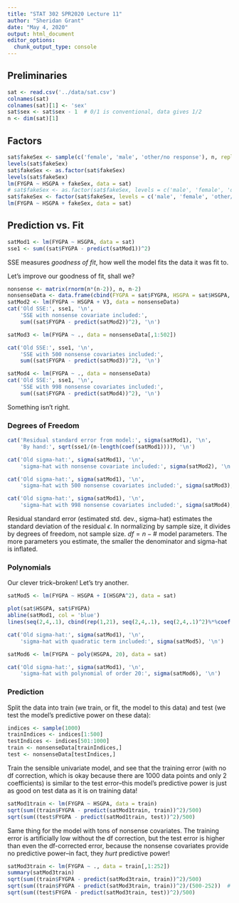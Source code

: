```yaml
---
title: "STAT 302 SPR2020 Lecture 11"
author: "Sheridan Grant"
date: "May 4, 2020"
output: html_document
editor_options: 
  chunk_output_type: console
---
```


## Preliminaries

```r
sat <- read.csv('../data/sat.csv')
colnames(sat)
colnames(sat)[1] <- 'sex'
sat$sex <- sat$sex - 1  # 0/1 is conventional, data gives 1/2
n <- dim(sat)[1]
```

## Factors
```r
sat$fakeSex <- sample(c('female', 'male', 'other/no response'), n, replace = T)
levels(sat$fakeSex)
sat$fakeSex <- as.factor(sat$fakeSex)
levels(sat$fakeSex)
lm(FYGPA ~ HSGPA + fakeSex, data = sat)
# sat$fakeSex <- as.factor(sat$fakeSex, levels = c('male', 'female', 'other/no response'))
sat$fakeSex <- factor(sat$fakeSex, levels = c('male', 'female', 'other/no response'))
lm(FYGPA ~ HSGPA + fakeSex, data = sat)
```

## Prediction vs. Fit

```r
satMod1 <- lm(FYGPA ~ HSGPA, data = sat)
sse1 <- sum((sat$FYGPA - predict(satMod1))^2)
```
SSE measures *goodness of fit*, how well the model fits the data it was fit to.

Let's improve our goodness of fit, shall we?
```r
nonsense <- matrix(rnorm(n*(n-2)), n, n-2)
nonsenseData <- data.frame(cbind(FYGPA = sat$FYGPA, HSGPA = sat$HSGPA, nonsense))
satMod2 <- lm(FYGPA ~ HSGPA + V3, data = nonsenseData)
cat('Old SSE:', sse1, '\n',
    'SSE with nonsense covariate included:',
    sum((sat$FYGPA - predict(satMod2))^2), '\n')

satMod3 <- lm(FYGPA ~ ., data = nonsenseData[,1:502])

cat('Old SSE:', sse1, '\n',
    'SSE with 500 nonsense covariates included:',
    sum((sat$FYGPA - predict(satMod3))^2), '\n')

satMod4 <- lm(FYGPA ~ ., data = nonsenseData)
cat('Old SSE:', sse1, '\n',
    'SSE with 998 nonsense covariates included:',
    sum((sat$FYGPA - predict(satMod4))^2), '\n')
```
Something isn't right.

### Degrees of Freedom

```r
cat('Residual standard error from model:', sigma(satMod1), '\n',
    'By hand:', sqrt(sse1/(n-length(coef(satMod1)))), '\n')

cat('Old sigma-hat:', sigma(satMod1), '\n',
    'sigma-hat with nonsense covariate included:', sigma(satMod2), '\n')

cat('Old sigma-hat:', sigma(satMod1), '\n',
    'sigma-hat with 500 nonsense covariates included:', sigma(satMod3), '\n')

cat('Old sigma-hat:', sigma(satMod1), '\n',
    'sigma-hat with 998 nonsense covariates included:', sigma(satMod4), '\n')  # div 0
```
Residual standard error (estimated std. dev., sigma-hat) estimates the standard deviation of the residual $\epsilon$. In normalizing by sample size, it divides by degrees of freedom, not sample size. $df = n - \text{# model parameters}$. The more parameters you estimate, the smaller the denominator and sigma-hat is inflated.

### Polynomials

Our clever trick--broken! Let's try another.
```r
satMod5 <- lm(FYGPA ~ HSGPA + I(HSGPA^2), data = sat)

plot(sat$HSGPA, sat$FYGPA)
abline(satMod1, col = 'blue')
lines(seq(2,4,.1), cbind(rep(1,21), seq(2,4,.1), seq(2,4,.1)^2)%*%coef(satMod5), col = 'red')

cat('Old sigma-hat:', sigma(satMod1), '\n',
    'sigma-hat with quadratic term included:', sigma(satMod5), '\n')

satMod6 <- lm(FYGPA ~ poly(HSGPA, 20), data = sat)

cat('Old sigma-hat:', sigma(satMod1), '\n',
    'sigma-hat with polynomial of order 20:', sigma(satMod6), '\n')
```

### Prediction

Split the data into train (we train, or fit, the model to this data) and test (we test the model's predictive power on these data):
```r
indices <- sample(1000)
trainIndices <- indices[1:500]
testIndices <- indices[501:1000]
train <- nonsenseData[trainIndices,]
test <- nonsenseData[testIndices,]
```

Train the sensible univariate model, and see that the training error (with no df correction, which is okay because there are 1000 data points and only 2 coefficients) is similar to the test error--this model's predictive power is just as good on test data as it is on training data!
```r
satMod1train <- lm(FYGPA ~ HSGPA, data = train)
sqrt(sum((train$FYGPA - predict(satMod1train, train))^2)/500)
sqrt(sum((test$FYGPA - predict(satMod1train, test))^2)/500)
```

Same thing for the model with tons of nonsense covariates. The training error is artificially low without the df correction, but the test error is higher than even the df-corrected error, because the nonsense covariates provide no predictive power--in fact, they *hurt* predictive power!
```r
satMod3train <- lm(FYGPA ~ ., data = train[,1:252])
summary(satMod3train)
sqrt(sum((train$FYGPA - predict(satMod3train, train))^2)/500)
sqrt(sum((train$FYGPA - predict(satMod3train, train))^2)/(500-252))  # df correction
sqrt(sum((test$FYGPA - predict(satMod3train, test))^2)/500)
```